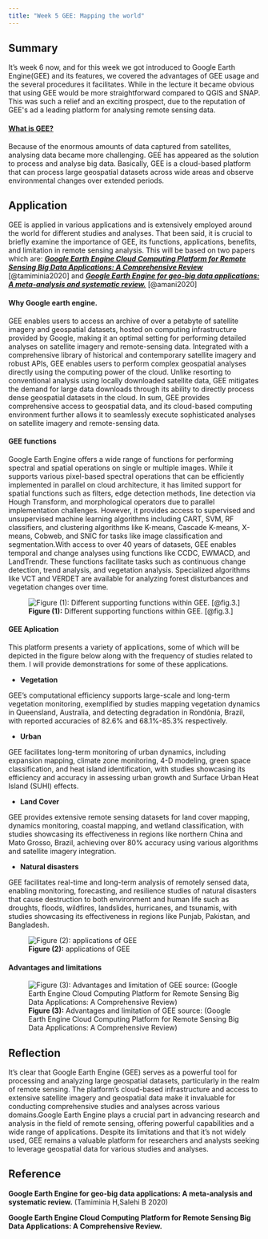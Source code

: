 ```yaml
---
title: "Week 5 GEE: Mapping the world"
---
```


## Summary

It's week 6 now, and for this week we got introduced to Google Earth Engine(GEE) and its features, we covered the advantages of GEE usage and the several procedures it facilitates. While in the lecture it became obvious that using GEE would be more straightforward compared to QGIS and SNAP. This was such a relief and an exciting prospect, due to the reputation of GEE\'s ad a leading platform for analysing remote sensing data.

#### [**What is GEE?**]{.underline}

Because of the enormous amounts of data captured from satellites, analysing data became more challenging. GEE has appeared as the solution to process and analyse big data. Basically, GEE is a cloud-based platform that can process large geospatial datasets across wide areas and observe environmental changes over extended periods.

## Application

GEE is applied in various applications and is extensively employed around the world for different studies and analyses. That been said, it is crucial to briefly examine the importance of GEE, its functions, applications, benefits, and limitation in remote sensing analysis. This will be based on two papers which are: [***Google Earth Engine Cloud Computing Platform for Remote Sensing Big Data Applications: A Comprehensive Review***]{.underline} [@tamiminia2020] and [***Google Earth Engine for geo-big data applications: A meta-analysis and systematic review.***]{.underline} [@amani2020]

#### **Why Google earth engine.**

GEE enables users to access an archive of over a petabyte of satellite imagery and geospatial datasets, hosted on computing infrastructure provided by Google, making it an optimal setting for performing detailed analyses on satellite imagery and remote-sensing data. Integrated with a comprehensive library of historical and contemporary satellite imagery and robust APIs, GEE enables users to perform complex geospatial analyses directly using the computing power of the cloud. Unlike resorting to conventional analysis using locally downloaded satellite data, GEE mitigates the demand for large data downloads through its ability to directly process dense geospatial datasets in the cloud. In sum, GEE provides comprehensive access to geospatial data, and its cloud-based computing environment further allows it to seamlessly execute sophisticated analyses on satellite imagery and remote-sensing data.

#### GEE functions

Google Earth Engine offers a wide range of functions for performing spectral and spatial operations on single or multiple images. While it supports various pixel-based spectral operations that can be efficiently implemented in parallel on cloud architecture, it has limited support for spatial functions such as filters, edge detection methods, line detection via Hough Transform, and morphological operators due to parallel implementation challenges. However, it provides access to supervised and unsupervised machine learning algorithms including CART, SVM, RF classifiers, and clustering algorithms like K-means, Cascade K-means, X-means, Cobweb, and SNIC for tasks like image classification and segmentation.With access to over 40 years of datasets, GEE enables temporal and change analyses using functions like CCDC, EWMACD, and LandTrendr. These functions facilitate tasks such as continuous change detection, trend analysis, and vegetation analysis. Specialized algorithms like VCT and VERDET are available for analyzing forest disturbances and vegetation changes over time.

![**Figure (1):** Different supporting functions within GEE. [@fig.3.]](week6-1.png){fig-align="center"}

#### GEE Aplication

This platform presents a variety of applications, some of which will be depicted in the figure below along with the frequency of studies related to them. I will provide demonstrations for some of these applications.

-   **Vegetation**

GEE's computational efficiency supports large-scale and long-term vegetation monitoring, exemplified by studies mapping vegetation dynamics in Queensland, Australia, and detecting degradation in Rondônia, Brazil, with reported accuracies of 82.6% and 68.1%-85.3% respectively.

-   **Urban**

GEE facilitates long-term monitoring of urban dynamics, including expansion mapping, climate zone monitoring, 4-D modeling, green space classification, and heat island identification, with studies showcasing its efficiency and accuracy in assessing urban growth and Surface Urban Heat Island (SUHI) effects.

-   **Land Cover**

GEE provides extensive remote sensing datasets for land cover mapping, dynamics monitoring, coastal mapping, and wetland classification, with studies showcasing its effectiveness in regions like northern China and Mato Grosso, Brazil, achieving over 80% accuracy using various algorithms and satellite imagery integration.

-   **Natural disasters**

GEE facilitates real-time and long-term analysis of remotely sensed data, enabling monitoring, forecasting, and resilience studies of natural disasters that cause destruction to both environment and human life such as droughts, floods, wildfires, landslides, hurricanes, and tsunamis, with studies showcasing its effectiveness in regions like Punjab, Pakistan, and Bangladesh.

![**Figure (2):** applications of GEE](week%206-2.png){fig-align="center"}

#### Advantages and limitations

![**Figure (3):** Advantages and limitation of GEE source: (Google Earth Engine Cloud Computing Platform for Remote Sensing Big Data Applications: A Comprehensive Review)](week6%20advantages.png){fig-align="center"}

## Reflection

It's clear that Google Earth Engine (GEE) serves as a powerful tool for processing and analyzing large geospatial datasets, particularly in the realm of remote sensing. The platform's cloud-based infrastructure and access to extensive satellite imagery and geospatial data make it invaluable for conducting comprehensive studies and analyses across various domains.Google Earth Engine plays a crucial part in advancing research and analysis in the field of remote sensing, offering powerful capabilities and a wide range of applications. Despite its limitations and that it's not widely used, GEE remains a valuable platform for researchers and analysts seeking to leverage geospatial data for various studies and analyses.

## Reference

**Google Earth Engine for geo-big data applications: A meta-analysis and systematic review.** (Tamiminia H,Salehi B 2020)

**Google Earth Engine Cloud Computing Platform for Remote Sensing Big Data Applications: A Comprehensive Review.**
